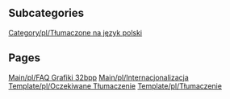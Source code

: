
== Subcategories ==
[[Category/pl/Tłumaczone na język polski]]

== Pages ==
[[Main/pl/FAQ Grafiki 32bpp]]
[[Main/pl/Internacjonalizacja]]
[[Template/pl/Oczekiwane Tłumaczenie]]
[[Template/pl/Tłumaczenie]]
